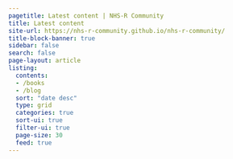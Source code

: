 ```yaml
---
pagetitle: Latest content | NHS-R Community
title: Latest content
site-url: https://nhs-r-community.github.io/nhs-r-community/
title-block-banner: true
sidebar: false
search: false
page-layout: article  
listing:
  contents: 
  - /books
  - /blog
  sort: "date desc"
  type: grid
  categories: true
  sort-ui: true
  filter-ui: true
  page-size: 30
  feed: true
---
```


<!-- feed needs to be set to true for RSS once page is live https://quarto.org/docs/websites/website-blog.html#rss-feed -->